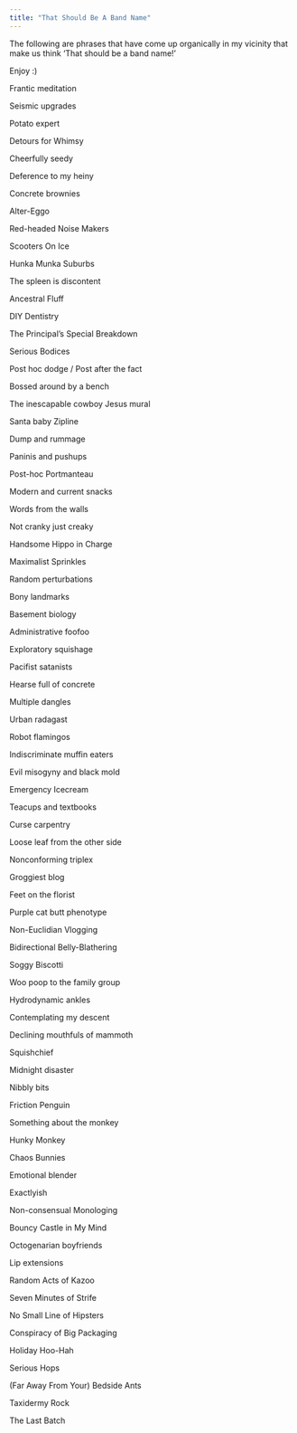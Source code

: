 ```yaml
---
title: "That Should Be A Band Name"
---
```


The following are phrases that have come up organically in my vicinity that make us think 'That should be a band name!' 

Enjoy :)

Frantic meditation

Seismic upgrades

Potato expert

Detours for Whimsy

Cheerfully seedy

Deference to my heiny 

Concrete brownies 

Alter-Eggo

Red-headed Noise Makers

Scooters On Ice

Hunka Munka Suburbs

The spleen is discontent

Ancestral Fluff

DIY Dentistry 

The Principal's Special Breakdown

Serious Bodices

Post hoc dodge / Post after the fact

Bossed around by a bench 

The inescapable cowboy Jesus mural

Santa baby Zipline 

Dump and rummage

Paninis and pushups 

Post-hoc Portmanteau

Modern and current snacks

Words from the walls

Not cranky just creaky

Handsome Hippo in Charge

Maximalist Sprinkles

Random perturbations

Bony landmarks 

Basement biology

Administrative foofoo

Exploratory squishage

Pacifist satanists 

Hearse full of concrete 

Multiple dangles

Urban radagast

Robot flamingos

Indiscriminate muffin eaters

Evil misogyny and black mold

Emergency Icecream

Teacups and textbooks 

Curse carpentry 

Loose leaf from the other side

Nonconforming triplex

Groggiest blog

Feet on the florist

Purple cat butt phenotype

Non-Euclidian Vlogging

Bidirectional Belly-Blathering

Soggy Biscotti 

Woo poop to the family group 

Hydrodynamic ankles

Contemplating my descent 

Declining mouthfuls of mammoth 

Squishchief

Midnight disaster 

Nibbly bits

Friction Penguin

Something about the monkey 

Hunky Monkey 

Chaos Bunnies 

Emotional blender 

Exactlyish

Non-consensual Monologing

Bouncy Castle in My Mind

Octogenarian boyfriends 

Lip extensions

Random Acts of Kazoo

Seven Minutes of Strife

No Small Line of Hipsters

Conspiracy of Big Packaging

Holiday Hoo-Hah

Serious Hops

(Far Away From Your) Bedside Ants

Taxidermy Rock

The Last Batch